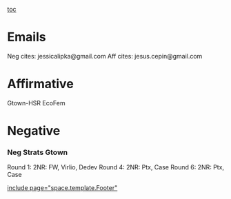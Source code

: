 [[toc]]
=Emails= 
Neg cites: jessicalipka@gmail.com
Aff cites: jesus.cepin@gmail.com
=Affirmative= 
Gtown-HSR EcoFem

=Negative= 
===Neg Strats Gtown=== 
Round 1: 2NR: FW, Virlio, Dedev
Round 4: 2NR: Ptx, Case
Round 6: 2NR: Ptx, Case

[[include page="space.template.Footer"]]